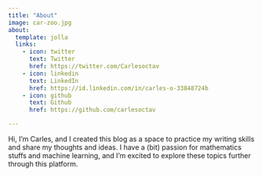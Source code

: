 ```yaml
---
title: "About"
image: car-zoo.jpg
about:
  template: jolla
  links:
    - icon: twitter
      text: Twitter
      href: https://twitter.com/Carlesoctav
    - icon: linkedin
      text: LinkedIn
      href: https://id.linkedin.com/in/carles-o-33848724b
    - icon: github
      text: Github
      href: https://github.com/carlesoctav

---
```





Hi, I'm Carles, and I created this blog as a space to practice my writing skills and share my thoughts and ideas. I have a (bit) passion for mathematics stuffs and machine learning, and I'm excited to explore these topics further through this platform.